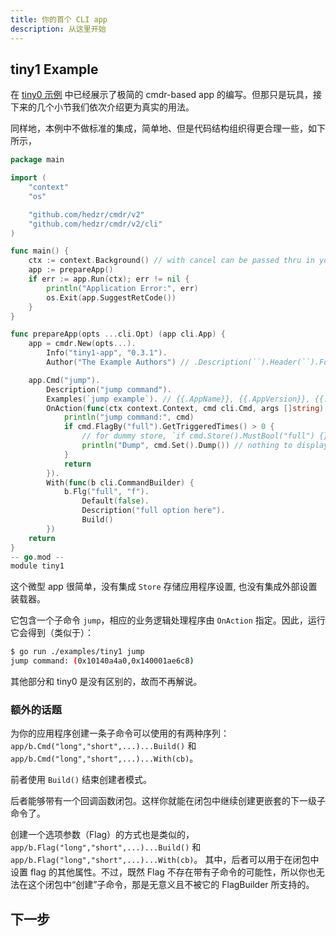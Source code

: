```yaml
---
title: 你的首个 CLI app
description: 从这里开始
---
```


## tiny1 Example

在 [tiny0 示例](../index) 中已经展示了极简的 cmdr-based app 的编写。但那只是玩具，接下来的几个小节我们依次介绍更为真实的用法。

同样地，本例中不做标准的集成，简单地、但是代码结构组织得更合理一些，如下所示，

```go title="./examples/tiny1/main.go"
package main

import (
	"context"
	"os"

	"github.com/hedzr/cmdr/v2"
	"github.com/hedzr/cmdr/v2/cli"
)

func main() {
	ctx := context.Background() // with cancel can be passed thru in your actions
	app := prepareApp()
	if err := app.Run(ctx); err != nil {
		println("Application Error:", err)
		os.Exit(app.SuggestRetCode())
	}
}

func prepareApp(opts ...cli.Opt) (app cli.App) {
	app = cmdr.New(opts...).
		Info("tiny1-app", "0.3.1").
		Author("The Example Authors") // .Description(``).Header(``).Footer(``)

	app.Cmd("jump").
		Description("jump command").
		Examples(`jump example`). // {{.AppName}}, {{.AppVersion}}, {{.DadCommands}}, {{.Commands}}, ...
		OnAction(func(ctx context.Context, cmd cli.Cmd, args []string) (err error) {
			println("jump command:", cmd)
			if cmd.FlagBy("full").GetTriggeredTimes() > 0 {
				// for dummy store, `if cmd.Store().MustBool("full") {}` cannot work
				println("Dump", cmd.Set().Dump()) // nothing to display since a dummy store created
			}
			return
		}).
		With(func(b cli.CommandBuilder) {
			b.Flg("full", "f").
				Default(false).
				Description("full option here").
				Build()
		})
	return
}
-- go.mod --
module tiny1
```

这个微型 app 很简单，没有集成 `Store` 存储应用程序设置, 也没有集成外部设置装载器。

它包含一个子命令 `jump`，相应的业务逻辑处理程序由 `OnAction` 指定。因此，运行它会得到（类似于）：

```bash
$ go run ./examples/tiny1 jump
jump command: (0x10140a4a0,0x140001ae6c8)
```

其他部分和 tiny0 是没有区别的，故而不再解说。

### 额外的话题

为你的应用程序创建一条子命令可以使用的有两种序列：`app/b.Cmd("long","short",...)...Build()` 和 `app/b.Cmd("long","short",...)...With(cb)`。

前者使用 `Build()` 结束创建者模式。

后者能够带有一个回调函数闭包。这样你就能在闭包中继续创建更嵌套的下一级子命令了。

创建一个选项参数（Flag）的方式也是类似的，`app/b.Flag("long","short",...)...Build()` 和 `app/b.Flag("long","short",...)...With(cb)`。
其中，后者可以用于在闭包中设置 flag 的其他属性。不过，既然 Flag 不存在带有子命令的可能性，所以你也无法在这个闭包中“创建”子命令，那是无意义且不被它的 FlagBuilder 所支持的。

## 下一步

<Cards>
  <Card title="更简单的写法" href="./g02-concise-version" />
</Cards>
